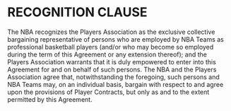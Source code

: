 # RECOGNITION CLAUSE

The NBA recognizes the Players Association as the exclusive collective bargaining representative of persons who are employed by NBA Teams as professional basketball players (and/or who may become so employed during the term of this Agreement or any extension thereof); and the Players Association warrants that it is duly empowered to enter into this Agreement for and on behalf of such persons. The NBA and the Players Association agree that, notwithstanding the foregoing, such persons and NBA Teams may, on an individual basis, bargain with respect to and agree upon the provisions of Player Contracts, but only as and to the extent permitted by this Agreement.